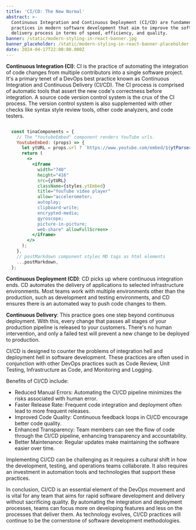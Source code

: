 ```yaml
---
title: 'CI/CD: The New Normal'
abstract: >-
  Continuous Integration and Continuous Deployment (CI/CD) are fundamental
  practices in modern software development that aim to improve the software
  delivery process in terms of speed, efficiency, and quality. 
banner: /static/modern-styling-in-react-banner.jpg
banner_placeholder: /static/modern-styling-in-react-banner-placeholder.jpg
date: 2024-04-17T22:00:00.000Z
---
```


**Continuous Integration (CI)**: CI is the practice of automating the integration of code changes from multiple contributors into a single software project. It's a primary tenet of a DevOps best practice known as Continuous Integration and Continuous Delivery (CI/CD). The CI process is comprised of automatic tools that assert the new code's correctness before integration. A source code version control system is the crux of the CI process. The version control system is also supplemented with other checks like syntax style review tools, other code analyzers, and code testers.

```jsx

  const tinaComponents = {
    // The "YoutubeEmbed" component renders YouTube urls.
    YoutubeEmbed: (props) => {
      let ytURL = props.url ? `https://www.youtube.com/embed/${ytParser(props.url)}` : "";
      return (
        <>
          <iframe
            width="740"
            height="416"
            src={ytURL}
            className={styles.ytEmbed}
            title="YouTube video player"
            allow="accelerometer;
            autoplay;
            clipboard-write;
            encrypted-media;
            gyroscope;
            picture-in-picture;
            web-share" allowFullScreen>
          </iframe>
        </>
      );
    },
    // postMarkdown component styles MD tags as html elements
    ...postMarkdown,
  };

```

**Continuous Deployment (CD)**: CD picks up where continuous integration ends. CD automates the delivery of applications to selected infrastructure environments. Most teams work with multiple environments other than the production, such as development and testing environments, and CD ensures there is an automated way to push code changes to them.

**Continuous Delivery**: This practice goes one step beyond continuous deployment. With this, every change that passes all stages of your production pipeline is released to your customers. There's no human intervention, and only a failed test will prevent a new change to be deployed to production.

CI/CD is designed to counter the problems of integration hell and deployment hell in software development. These practices are often used in conjunction with other DevOps practices such as Code Review, Unit Testing, Infrastructure as Code, and Monitoring and Logging.

Benefits of CI/CD include:

* Reduced Manual Errors: Automating the CI/CD pipeline minimizes the risks associated with human error.
* Faster Release Rate: Frequent code integration and deployment often lead to more frequent releases.
* Improved Code Quality: Continuous feedback loops in CI/CD encourage better code quality.
* Enhanced Transparency: Team members can see the flow of code through the CI/CD pipeline, enhancing transparency and accountability.
* Better Maintenance: Regular updates make maintaining the software easier over time.

Implementing CI/CD can be challenging as it requires a cultural shift in how the development, testing, and operations teams collaborate. It also requires an investment in automation tools and technologies that support these practices.

In conclusion, CI/CD is an essential element of the DevOps movement and is vital for any team that aims for rapid software development and delivery without sacrificing quality. By automating the integration and deployment processes, teams can focus more on developing features and less on the processes that deliver them. As technology evolves, CI/CD practices will continue to be the cornerstone of software development methodologies.
